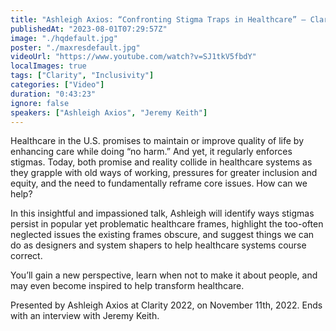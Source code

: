 ```yaml
---
title: "Ashleigh Axios: “Confronting Stigma Traps in Healthcare” — Clarity 2022"
publishedAt: "2023-08-01T07:29:57Z"
image: "./hqdefault.jpg"
poster: "./maxresdefault.jpg"
videoUrl: "https://www.youtube.com/watch?v=SJ1tkV5fbdY"
localImages: true
tags: ["Clarity", "Inclusivity"]
categories: ["Video"]
duration: "0:43:23"
ignore: false
speakers: ["Ashleigh Axios", "Jeremy Keith"]
---
```


Healthcare in the U.S. promises to maintain or improve quality of life by enhancing care while doing “no harm.” And yet, it regularly enforces stigmas. Today, both promise and reality collide in healthcare systems as they grapple with old ways of working, pressures for greater inclusion and equity, and the need to fundamentally reframe core issues. How can we help?

In this insightful and impassioned talk, Ashleigh will identify ways stigmas persist in popular yet problematic healthcare frames, highlight the too-often neglected issues the existing frames obscure, and suggest things we can do as designers and system shapers to help healthcare systems course correct.

You’ll gain a new perspective, learn when not to make it about people, and may even become inspired to help transform healthcare.

Presented by Ashleigh Axios at Clarity 2022, on November 11th, 2022. Ends with an interview with Jeremy Keith.
